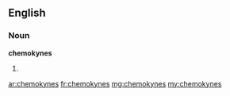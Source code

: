 ==English==

===Noun===
'''chemokynes'''

# {{plural of|chemokyne}}

[[ar:chemokynes]]
[[fr:chemokynes]]
[[mg:chemokynes]]
[[my:chemokynes]]